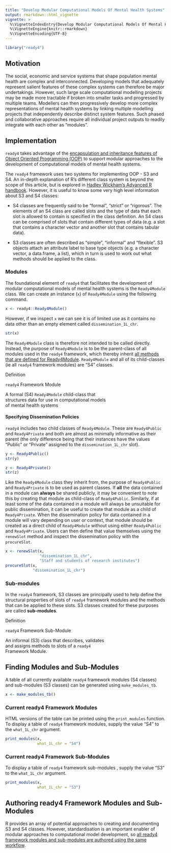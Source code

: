 ```yaml
---
title: "Develop Modular Computational Models Of Mental Health Systems"
output: rmarkdown::html_vignette
vignette: >
  %\VignetteIndexEntry{Develop Modular Computational Models Of Mental Health Systems}
  %\VignetteEngine{knitr::rmarkdown}
  %\VignetteEncoding{UTF-8}
---
```


```r
library("ready4") 
```

## Motivation
The social, economic and service systems that shape population mental health are complex and interconnected. Developing models that adequately represent salient features of these complex systems can therefore be major undertakings. However, such large scale computational modelling projects may be made more tractable if broken into smaller tasks and progressed by multiple teams. Modellers can then progressively develop more complex representations of mental health systems by linking multiple  modelling projects that independently describe distinct system features. Such phased and collaborative approaches require all individual project outputs to readily integrate with each other as "modules". 

## Implementation
`ready4` takes advantage of the [encapsulation and inheritance features of Object Oriented Programming (OOP)](V_03.html) to support modular approaches to the development of computational models of mental health systems. 

The `ready4` framework uses two systems for implementing OOP - S3 and S4. An in-depth explanation of R's different class system is beyond the scope of this article, but is explored in [Hadley Wickham's Advanced R handbook](https://adv-r.hadley.nz/oo.html). However, it is useful to know some very high level information about S3 and S4 classes:

 - S4 classes are frequently said to be "formal", "strict" or "rigorous". The elements of an S4 class are called slots and the type of data that each slot is allowed to contain is specified in the class definition. An S4 class can be comprised of slots that contain different types of data (e.g. a slot that contains a character vector and another slot that contains tabular data). 
 
 - S3 classes are often described as "simple", "informal" and "flexible". S3 objects attach an attribute label to base type objects (e.g. a character vector, a data.frame, a list), which in turn is used to work out what methods should be applied to the class. 
 
### Modules
The foundational element of `ready4` that facilitates the development of modular computational models of mental health systems is the `Ready4Module` class. We can create an instance (`x`) of `Ready4Module` using the following command.

```r
x <- ready4::Ready4Module()
```

However, if we inspect `x` we can see it is of limited use as it contains no data other than an empty element called `dissemination_1L_chr`.

```r
str(x)
```

The `Ready4Module` class is therefore not intended to be called directly. Instead, the  purpose of `Ready4Module` is to be the parent-class of all modules used in the `ready4` framework, which thereby inherit [all methods that are defined for Ready4Module](V_02.html). `Ready4Module` and all of its child-classes (ie all `ready4` framework modules) are "S4" classes. 

::: {.card .border-primary .mb-3 style="max-width: 20rem;"}

::: {.card-header}
Definition
:::

::: {.card-body}
::: {.card-title}
`ready4` Framework Module
:::
A formal (S4) `Ready4Module` child-class that structures data for use in computational models of mental health systems
:::
:::



#### Specifying Dissemination Policies
`ready4` includes two child classes of `Ready4Module`. These are `Ready4Public` and `Ready4Private` and both are almost as minimally informative as their parent (the only difference being that their instances have the values "Public" or "Private" assigned to the `dissemination_1L_chr` slot). 

```r
y <- Ready4Public()
str(y)
```

```r
z <- Ready4Private()
str(z)
```

Like the `Ready4Module` class they inherit from, the purpose of `Ready4Public` and `Ready4Private` is to be used as parent classes. If **all** the data contained in a module can **always** be shared publicly, it may be convenient to note this by creating that module as child-class of `Ready4Public`. Similarly, if at least some of the data contained in a module will always be unsuitable for public dissemination, it can be useful to create that module as a child of `Ready4Private`. When the dissemination policy for data contained in a module will vary depending on user or context, that module should be created as a direct child of `Ready4Module` without using either `Ready4Public` and `Ready4Private`. Users can then define that value themselves using the `renewSlot` method and inspect the dissemination policy with the `procureSlot`.

```r
x <- renewSlot(x,
               "dissemination_1L_chr",
               "Staff and students of research institutes")
procureSlot(x,
            "dissemination_1L_chr")
```

### Sub-modules
In the `ready4` framework, S3 classes are principally used to help define the structural properties of slots of `ready4` framework modules and the methods that can be applied to these slots. S3 classes created for these purposes are called **sub-modules**.
 
::: {.card .border-primary .mb-3 style="max-width: 20rem;"}

::: {.card-header}
Definition
:::

::: {.card-body}
::: {.card-title}
`ready4` Framework Sub-Module
:::
An informal (S3) class that describes, validates and assigns methods to slots of a `ready4` Framework Module.
:::
:::


## Finding Modules and Sub-Modules
A table of all currently available `ready4` framework modules (S4 classes) and sub-modules (S3 classes) can be generated using `make_modules_tb`.

```r
x <- make_modules_tb()
```

### Current ready4 Framework Modules
HTML versions of the table can be printed using the `print_modules` function. To display a table of `ready4` framework modules, supply the value "S4" to the `what_1L_chr` argument.

```r
print_modules(x,
              what_1L_chr = "S4")

```

### Current ready4 Framework Sub-Modules
To display a table of `ready4` framework sub-modules , supply the value "S3" to the `what_1L_chr` argument.

```r
print_modules(x,
              what_1L_chr = "S3")

```

## Authoring ready4 Framework Modules and Sub-Modules
R provides an array of potential approaches to creating and documenting S3 and S4 classes. However, standardisation is an important enabler of modular approaches to computational model development, so [all ready4 framework modules and sub-modules are authored using the same workflow](https://ready4-dev.github.io/ready4class/articles/V_01.html).



